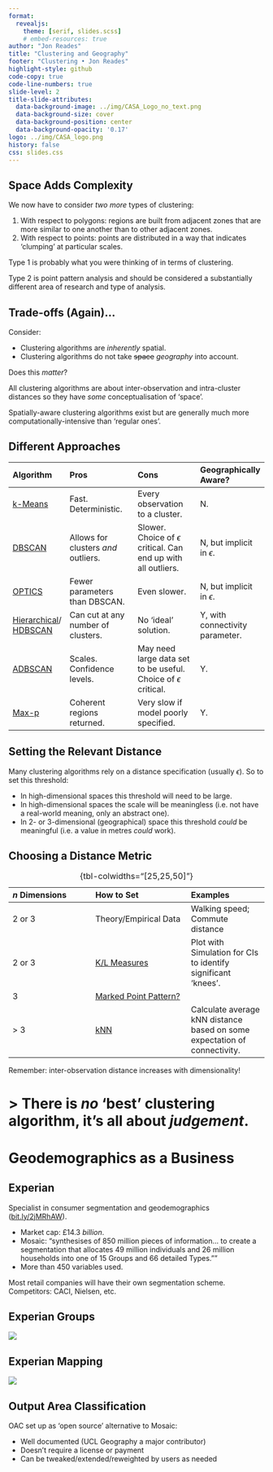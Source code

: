 ```yaml
---
format:
  revealjs:
    theme: [serif, slides.scss]
    # embed-resources: true
author: "Jon Reades"
title: "Clustering and Geography"
footer: "Clustering • Jon Reades"
highlight-style: github
code-copy: true
code-line-numbers: true
slide-level: 2
title-slide-attributes:
  data-background-image: ../img/CASA_Logo_no_text.png
  data-background-size: cover
  data-background-position: center
  data-background-opacity: '0.17'
logo: ../img/CASA_logo.png
history: false
css: slides.css
---
```


## Space Adds Complexity

We now have to consider *two more* types of clustering:

1. With respect to polygons: regions are built from adjacent zones that are more similar to one another than to other adjacent zones.
2. With respect to points: points are distributed in a way that indicates 'clumping' at particular scales.

::: {.notes}

Type 1 is probably what you were thinking of in terms of clustering.

Type 2 is point pattern analysis and should be considered a substantially different area of research and type of analysis.

:::

## Trade-offs (Again)...

Consider:

- Clustering algorithms are *inherently* spatial.
- Clustering algorithms do not take ~~space~~ *geography* into account.

Does this *matter*?

::: {.notes}

All clustering algorithms are about inter-observation and intra-cluster distances so they have *some* conceptualisation of 'space'.

Spatially-aware clustering algorithms exist but are generally much more computationally-intensive than 'regular ones'.

:::

## Different Approaches {.smaller}

| Algorithm | Pros | Cons  | Geographically Aware? |
|:----|:----------------|:----------------|:-------| 
| [k-Means](https://scikit-learn.org/stable/modules/generated/sklearn.cluster.KMeans.html) | Fast. Deterministic. | Every observation to a cluster. | N. |
| [DBSCAN](https://scikit-learn.org/stable/modules/generated/sklearn.cluster.DBSCAN.html) | Allows for clusters *and* outliers. | Slower. Choice of $\epsilon$ critical. Can end up with all outliers. | N, but implicit in $\epsilon$. |
| [OPTICS](https://scikit-learn.org/stable/modules/generated/sklearn.cluster.OPTICS.html) | Fewer parameters than DBSCAN. | Even slower. | N, but implicit in $\epsilon$. |
| [Hierarchical](https://scikit-learn.org/stable/modules/generated/sklearn.cluster.AgglomerativeClustering.htmlg)/ [HDBSCAN](https://hdbscan.readthedocs.io/en/latest/) | Can cut at any number of clusters. | No 'ideal' solution. | Y, with connectivity parameter. |
| [ADBSCAN](https://pysal.org/esda/generated/esda.adbscan.ADBSCAN.html) | Scales. Confidence levels. | May need large data set to be useful. Choice of $\epsilon$ critical. | Y. |
| [Max-p](https://splot.readthedocs.io/en/stable/users/tutorials/region.html#max-p) | Coherent regions returned. | Very slow if model poorly specified. | Y. |


## Setting the Relevant Distance

Many clustering algorithms rely on a distance specification (usually $\epsilon$). So to set this threshold:

- In high-dimensional spaces this threshold will need to be large.
- In high-dimensional spaces the scale will be meaningless (i.e. not have a real-world meaning, only an abstract one).
- In 2- or 3-dimensional (geographical) space this threshold *could* be meaningful (i.e. a value in metres *could* work).


## Choosing a Distance Metric

| *n* Dimensions | How to Set | Examples |
|:-------------|:---------------|:------------|
| 2 or 3 | Theory/Empirical Data | Walking speed; Commute distance |
| 2 or 3 | [K/L Measures](https://pysal.org/notebooks/explore/pointpats/distance_statistics.html#Interevent-Distance-Functions) | Plot with Simulation for CIs to identify significant 'knees'. |
| 3 | [Marked Point Pattern?](https://pysal.org/notebooks/explore/pointpats/marks.html#Marked-Point-Pattern) |
| > 3 | [kNN](https://towardsdatascience.com/machine-learning-clustering-dbscan-determine-the-optimal-value-for-epsilon-eps-python-example-3100091cfbc) | Calculate average kNN distance based on some expectation of connectivity. |

: {tbl-colwidths="[25,25,50]"}

::: {.notes}

Remember: inter-observation distance increases with dimensionality!

:::

# > There is *no* 'best' clustering algorithm, it's all about *judgement*.


# Geodemographics as a Business

## Experian

Specialist in consumer segmentation and geodemographics ([bit.ly/2jMRhAW](http://bit.ly/2jMRhAW)).

- Market cap: £14.3 *billion*.
- Mosaic: "synthesises of 850 million pieces of information… to create a segmentation that allocates 49 million individuals and 26 million households into one of 15 Groups and 66 detailed Types.""
- More than 450 variables used.

Most retail companies will have their own segmentation scheme. Competitors: CACI, Nielsen, etc.


## Experian Groups

![](./img/Experian.png)


## Experian Mapping

![](./img/Experian_Maps.png)


## Output Area Classification

OAC set up as 'open source' alternative to Mosaic:

- Well documented (UCL Geography a major contributor)
- Doesn't require a license or payment
- Can be tweaked/extended/reweighted by users as needed

